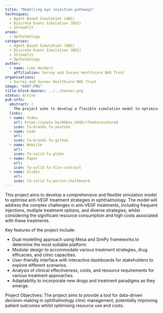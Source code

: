 ```yaml
---
title: "Modelling eye injection pathways"
techniques:
  - Agent Based Simulation (ABS)
  - Discrete Event Simulation (DES)
  - Streamlit
areas:
  - Opthalmology
categories:
  - Agent Based Simulation (ABS)
  - Discrete Event Simulation (DES)
  - Streamlit
  - Opthalmology
author:
  - name: Luke Herbert
    affiliation: Surrey and Sussex Healthcare NHS Trust
organisations:
  - Surrey and Sussex Healthcare NHS Trust
image: "6007.PNG"
title-block-banner: ../../banner.png
status: Active
pub-info:
  abstract: |
    The project aims to develop a flexible simulation model to optimise anti-VEGF treatment strategies in ophthalmology. It will use dual modelling frameworks, a modular design, and an interactive dashboard. The model will analyse clinical effectiveness, costs, and resource requirements, adapting to new treatments. The objective is to provide a tool to improve patient outcomes and optimize resource use and costs.
  links:
  - name: Video
    url: https://youtu.be/0OKev_kbQEc?feature=shared
    icon: fa-brands fa-youtube
  - name: Code
    url:
    icon: fa-brands fa-github
  - name: Website
    url:
    icon: fa-solid fa-globe
  - name: Paper
    url:
    icon: fa-solid fa-file-contract
  - name: Slides
    url: 
    icon: fa-solid fa-person-chalkboard
---
```


This project aims to develop a comprehensive and flexible simulation model to optimise anti-VEGF treatment strategies in ophthalmology. The model will address the complex challenges in anti-VEGF treatments, including frequent injections, multiple treatment options, and diverse strategies, whilst considering the significant resource consumption and high costs associated with these treatments.

Key features of the project include:

- Dual modelling approach using Mesa and SimPy frameworks to determine the most suitable platform.
- Modular design to accommodate various treatment strategies, drug efficacies, and clinic capacities.
- User-friendly interface with interactive dashboards for stakeholders to explore different scenarios.
- Analysis of clinical effectiveness, costs, and resource requirements for various treatment approaches.
- Adaptability to incorporate new drugs and treatment paradigms as they emerge.

Project Objectives: The project aims to provide a tool for data-driven decision-making in ophthalmology clinic management, potentially improving patient outcomes whilst optimising resource use and costs.
